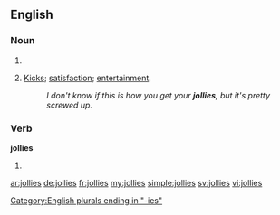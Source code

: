 ==English==

===Noun===
{{head|en}}

# {{plural of|jolly}}
# {{context|slang|lang=en}} [[kicks|Kicks]]; [[satisfaction]]; [[entertainment]].
#: ''I don't know if this is how you get your '''jollies''', but it's pretty screwed up.''

===Verb===
'''jollies'''

# {{en-third-person singular of|jolly}}

[[Category:English plurals ending in "-ies"]]

[[ar:jollies]]
[[de:jollies]]
[[fr:jollies]]
[[my:jollies]]
[[simple:jollies]]
[[sv:jollies]]
[[vi:jollies]]